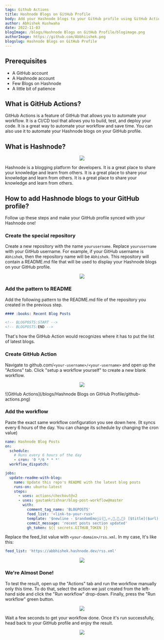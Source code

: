```yaml
---
tags: Github Actions
title: Hashnode Blogs on GitHub Profile
body: Add your Hashnode blogs to your GitHub profile using GitHub Actions
author: Abhishek Kushwaha
date: 2022-11-03
blogImage: /blogs/Hashnode Blogs on GitHub Profile/blogimage.png
authorImage: https://github.com/Abbhiishek.png
blogslug: Hashnode Blogs on GitHub Profile
---
```


## Prerequisites

- A GitHub account
- A Hashnode account
- Few Blogs on Hashnode
- A little bit of patience

## What is GitHub Actions?

GitHub Actions is a feature of GitHub that allows you to automate your workflow. It is a CI/CD tool that allows you to build, test, and deploy your code. It is a great way to automate your workflow and save time. You can also use it to automate your Hashnode blogs on your GitHub profile.

## What is Hashnode?

<div align="center">
  <Image
    src="/blogs/Hashnode Blogs on GitHub Profile/hashnode.png"
    height={320}
    width={920}
  />
</div>

Hashnode is a blogging platform for developers. It is a great place to share your knowledge and learn from others. It is a great place to share your knowledge and learn from others. It is a great place to share your knowledge and learn from others.

## How to add Hashnode blogs to your GitHub profile?

Follow up these steps and make your GitHub profile synced with your Hashnode one!

### Create the special repository

Create a new repository with the name `yourusername`. Replace `yourusername` with your GitHub username. For example, if your GitHub username is `Abhishek`, then the repository name will be `Abhishek`.
This repository will contain a README.md file that will be used to display your Hashnode blogs on your GitHub profile.

<div align="center">
  <Image
    src="/blogs/Hashnode Blogs on GitHub Profile/special repository.png"
    height={320}
    width={920}
  />
</div>

### Add the pattern to README

Add the following pattern to the README.md file of the repository you created in the previous step.

```md
#### :books: Recent Blog Posts

<!-- BLOGPOSTS:START -->
<!-- BLOGPOSTS:END -->
```

That's how the GitHub Action would recognizes where it has to put the list of latest blogs.

### Create GitHub Action

Navigate to github.com/`<your-username>/<your-username>` and open up the "Actions" tab. Click "setup a workflow yourself" to create a new blank workflow.

<div align="center">
  <Image
    src="/blogs/Hashnode Blogs on GitHub Profile/github-actions.png"
    height={420}
    width={840}
  />
</div>

![GitHub Actions](/blogs/Hashnode Blogs on GitHub Profile/github-actions.png)

### Add the workflow

Paste the exact same workflow configuration you see down here. (It syncs every 6 hours of the day. You can change its schedule by changing the cron value)

```yml
name: Hashnode Blog Posts
on:
  schedule:
    # Runs every 6 hours of the day
    - cron: '0 */6 * * *'
  workflow_dispatch:

jobs:
  update-readme-with-blog:
    name: Update this repo's README with the latest blog posts
    runs-on: ubuntu-latest
    steps:
      - uses: actions/checkout@v2
      - uses: gautamkrishnar/blog-post-workflow@master
        with:
          comment_tag_name: 'BLOGPOSTS'
          feed_list: '<link-to-your-rss>'
          template: '$newline - $randomEmoji(💯,🔥,💫,🚀,🌮) [$title]($url)'
          commit_message: 'recent posts section updated'
          gh_token: ${{ secrets.GITHUB_TOKEN }}
```

Replace the feed_list value with `<your-domain>/rss.xml`. In my case, It's like this:

```yml
feed_list: 'https://abbhishek.hashnode.dev/rss.xml'
```

<div align="center">
  <Image
    src="/blogs/Hashnode Blogs on GitHub Profile/workflow.png"
    height={420}
    width={840}
  />
</div>

### We're Almost Done!

To test the result, open up the "Actions" tab and run the workflow manually only this time. To do that, select the action we just created from the left-hand side and click the "Run workflow" drop-down. Finally, press the "Run workflow" green button.

<div align="center">
  <Image
    src="/blogs/Hashnode Blogs on GitHub Profile/run-workflow.png"
    height={420}
    width={840}
  />
</div>

Wait a few seconds to get your workflow done. Once it's run successfully, head back to your GitHub profile and enjoy the result.

<div align="center">
  <Image
    src="/blogs/Hashnode Blogs on GitHub Profile/result.png"
    height={320}
    width={920}
  />
</div>
